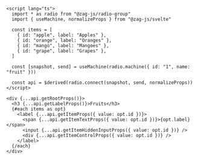 ```svelte
<script lang="ts">
  import * as radio from "@zag-js/radio-group"
  import { useMachine, normalizeProps } from "@zag-js/svelte"

  const items = [
    { id: "apple", label: "Apples" },
    { id: "orange", label: "Oranges" },
    { id: "mango", label: "Mangoes" },
    { id: "grape", label: "Grapes" },
  ]

  const [snapshot, send] = useMachine(radio.machine({ id: "1", name: "fruit" }))

  const api = $derived(radio.connect(snapshot, send, normalizeProps))
</script>

<div {...api.getRootProps()}>
  <h3 {...api.getLabelProps()}>Fruits</h3>
  {#each items as opt}
    <label {...api.getItemProps({ value: opt.id })}>
      <span {...api.getItemTextProps({ value: opt.id })}>{opt.label}</span>
      <input {...api.getItemHiddenInputProps({ value: opt.id })} />
      <div {...api.getItemControlProps({ value: opt.id })} />
    </label>
  {/each}
</div>
```
